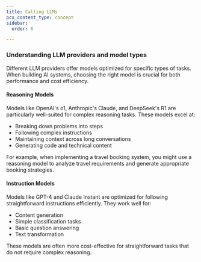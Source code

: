```yaml
---
title: Calling LLMs
pcx_content_type: concept
sidebar:
  order: 6

---
```



### Understanding LLM providers and model types

Different LLM providers offer models optimized for specific types of tasks. When building AI systems, choosing the right model is crucial for both performance and cost efficiency.

#### Reasoning Models

Models like OpenAI's o1, Anthropic's Claude, and DeepSeek's R1 are particularly well-suited for complex reasoning tasks. These models excel at:

- Breaking down problems into steps
- Following complex instructions
- Maintaining context across long conversations
- Generating code and technical content

For example, when implementing a travel booking system, you might use a reasoning model to analyze travel requirements and generate appropriate booking strategies.

#### Instruction Models

Models like GPT-4 and Claude Instant are optimized for following straightforward instructions efficiently. They work well for:
- Content generation
- Simple classification tasks
- Basic question answering
- Text transformation

These models are often more cost-effective for straightforward tasks that do not require complex reasoning.